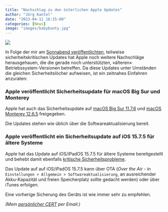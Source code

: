 ```yaml
---
title: "Nachschlag zu den österlichen Apple Updates"
author: "Jörg Kantel"
date: "2023-04-11 16:15:00"
categories: [News]
image: "images/babybunty.jpg"
---
```


[![](images/babybunty-b.jpg)](https://i.pinimg.com/550x/50/26/ef/5026ef17929cbc461542c075d08091ba.jpg)


In Folge der mir am [Sonnabend veröffentlichten](https://kantel.github.io/posts/2023040801_apple_oster_update/), teilweise sicherheitskritischen Updates hat Apple noch weitere Nachschläge herausgehauen, die die gerade noch unterstützten, »älteren« Betriebssystem-Versionen betreffen. Da diese Updates unter Umständen die gleichen Sicherheitslöcher aufweisen, ist ein zeitnahes Einfahren anzuraten:

### Apple veröffentlicht Sicherheitsupdate für macOS Big Sur und Monterey

Apple hat auch das Sicherheitsupdate auf [macOS Big Sur 11.7.6](https://support.apple.com/de-de/HT213725) und [macOS Monterey 12.6.5](https://support.apple.com/de-de/HT213724) freigegeben.

Die Updates stehen wie üblich über die Softwareaktualisierung bereit.

### Apple veröffentlicht ein Sicherheitsupdate auf iOS 15.7.5 für ältere Systeme

Apple hat das Update auf iOS/iPadOS 15.7.5 für ältere Systeme bereitgestellt und behebt damit  ebenfalls [kritische  Sicherheitsprobleme](https://support.apple.com/de-de/HT213723).

Das Update auf auf iOS/iPadOS 15.7.5 kann über OTA (*Over the Air* - in `Einstellungen > Allgemein > Softwareaktualisierung`, an ausreichender Akku-Kapazität und freien Speicherplatz sollte gedacht werden) oder über iTunes erfolgen.

Eine vorherige Sicherung des Geräts ist wie immer sehr zu empfehlen.

*(Mein [persönlicher CERT](http://www.gwdg.de/~mreiman1/) per Email.)*